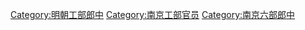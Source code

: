 [[Category:明朝工部郎中|Category:明朝工部郎中]]
[[Category:南京工部官员|Category:南京工部官员]]
[[Category:南京六部郎中|Category:南京六部郎中]]
